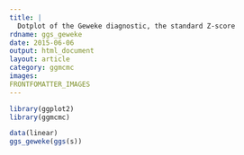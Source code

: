 ---
title: |
  Dotplot of the Geweke diagnostic, the standard Z-score
rdname: ggs_geweke
date: 2015-06-06
output: html_document
layout: article
category: ggmcmc
images:
FRONTFOMATTER_IMAGES
---

```{r, echo = FALSE, message = FALSE}
library(ggplot2)
library(ggmcmc)
```

```{r ggs_geweke, cache = TRUE}
data(linear)
ggs_geweke(ggs(s))



```